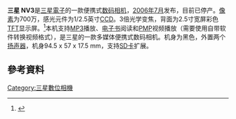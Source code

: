 '''三星 NV3'''是[[三星電子|三星電子]]的一款便携式[[数码相机|数码相机]]，[[2006年7月|2006年7月]]发布，目前已停产。[[像素|像素]]为700万，感光元件为1/2.5英寸[[CCD|CCD]]。3倍光学变焦，背面为2.5寸宽屏彩色[[TFT|TFT]]显示屏。<ref>{{Cite web |url=http://detail.zol.com.cn/87/86342/param.shtml |title=ZOL：NV3参数 |accessdate=2008-10-23 |archive-date=2008-10-26 |archive-url=https://web.archive.org/web/20081026094643/http://detail.zol.com.cn/87/86342/param.shtml |dead-url=no }}</ref>本机支持[[MP3|MP3]]播放、[[电子书|电子书]]阅读和[[PMP|PMP]]视频播放（需要使用自带软件转换视频格式），是三星的一款多媒体便携式数码相机。机身为黑色，外置两个[[扬声器|扬声器]]，机身94.5 x 57 x 17.5 mm，支持[[SD卡|SD卡]]扩展。

== 參考資料 ==
<div class="references-small">
<references />
</div>

[[Category:三星數位相機|Category:三星數位相機]]